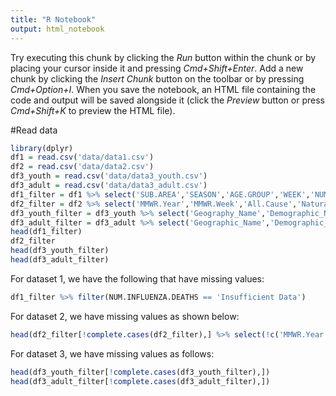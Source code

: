 ```yaml
---
title: "R Notebook"
output: html_notebook
---
```


Try executing this chunk by clicking the *Run* button within the chunk or by placing your cursor inside it and pressing *Cmd+Shift+Enter*. 
Add a new chunk by clicking the *Insert Chunk* button on the toolbar or by pressing *Cmd+Option+I*.
When you save the notebook, an HTML file containing the code and output will be saved alongside it (click the *Preview* button or press *Cmd+Shift+K* to preview the HTML file). 

#Read data
```r
library(dplyr)
df1 = read.csv('data/data1.csv')
df2 = read.csv('data/data2.csv')
df3_youth = read.csv('data/data3_youth.csv')
df3_adult = read.csv('data/data3_adult.csv')
df1_filter = df1 %>% select('SUB.AREA','SEASON','AGE.GROUP','WEEK','NUM.INFLUENZA.DEATHS','NUM.PNEUMONIA.DEATHS','NUM.COVID.19.DEATHS','TOTAL.DEATHS')
df2_filter = df2 %>% select('MMWR.Year','MMWR.Week','All.Cause','Natural.Cause','Septicemia..A40.A41.','Malignant.neoplasms..C00.C97.','Diabetes.mellitus..E10.E14.','Alzheimer.disease..G30.','Influenza.and.pneumonia..J09.J18.','Chronic.lower.respiratory.diseases..J40.J47.','Other.diseases.of.respiratory.system..J00.J06.J30.J39.J67.J70.J98.','Nephritis..nephrotic.syndrome.and.nephrosis..N00.N07.N17.N19.N25.N27.','Symptoms..signs.and.abnormal.clinical.and.laboratory.findings..not.elsewhere.classified..R00.R99.','Diseases.of.heart..I00.I09.I11.I13.I20.I51.','Cerebrovascular.diseases..I60.I69.','COVID.19..U071..Multiple.Cause.of.Death.','COVID.19..U071..Underlying.Cause.of.Death.')
df3_youth_filter = df3_youth %>% select('Geography_Name','Demographic_Name','Month_Week','n_unweighted','n_weighted','Influenza_Season','Legend_Label') %>% filter(Geography_Name !='National')
df3_adult_filter = df3_adult %>% select('Geographic_Name','Demographic_Name','Month_Week','n_unweighted','Influenza_Season','Legend') %>% filter(Geographic_Name !='National')
head(df1_filter)
df2_filter
head(df3_youth_filter)
head(df3_adult_filter)
```
For dataset 1, we have the following that have missing values:
```r
df1_filter %>% filter(NUM.INFLUENZA.DEATHS == 'Insufficient Data')
```
For dataset 2, we have missing values as shown below:
```r
head(df2_filter[!complete.cases(df2_filter),] %>% select(!c('MMWR.Year','MMWR.Week')))
```
For dataset 3, we have missing values as follows:
```r
head(df3_youth_filter[!complete.cases(df3_youth_filter),])
head(df3_adult_filter[!complete.cases(df3_adult_filter),])
```


